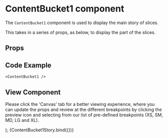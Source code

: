 
<Meta
  title="Newskit Slices/Content Bucket 1"
  component={ContentBucket1}
/>

# ContentBucket1 component
The `ContentBucket1` component is used to display the main story of slices.

This takes in a series of props, as below, to display the part of the slices.

## Props
<Props of={ContentBucket1} />

## Code Example
`<ContentBucket1 />`

## View Component
Please click the 'Canvas' tab for a better viewing experience, where you can update the props and review at the different breakpoints by clicking the preview icon and selecting from our list of pre-defined breakpoints (XS, SM, MD, LG and XL).

  <NewsKitProvider theme={TimesWebLightTheme}>
    <ContentBucket1 />
  </NewsKitProvider>
);

<Story name="ContentBucket1">
  {ContentBucket1Story.bind({})}
</Story>
